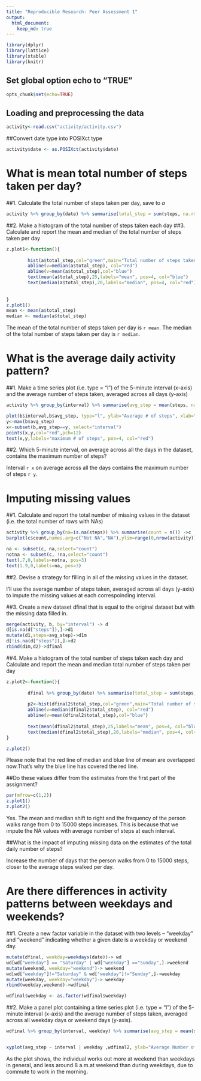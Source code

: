 ```yaml
---
title: "Reproducible Research: Peer Assessment 1"
output: 
  html_document:
    keep_md: true
---
```


```r

library(dplyr)
library(lattice)
library(xtable)
library(knitr)
```
## Set global option echo to "TRUE"
```r
opts_chunk$set(echo=TRUE)
```


## Loading and preprocessing the data
```r
activity<-read.csv("activity/activity.csv")

```
##Convert date type into POSIXct type
```r
activity$date <- as.POSIXct(activity$date)
```




# What is mean total number of steps taken per day?


##1. Calculate the total number of steps taken per day, save to *a*
```r
activity %>% group_by(date) %>% summarise(total_step = sum(steps, na.rm = TRUE)) ->a
```
##2. Make a histogram of the total number of steps taken each day
##3. Calculate and report the mean and median of the total number of steps taken per day

```r
z.plot1<-function(){
        
        hist(a$total_step,col="green",main="Total number of steps taken each day",xlab="Total number of steps")
        abline(v=median(a$total_step), col="red")
        abline(v=mean(a$total_step),col="blue")
        text(mean(a$total_step),25,labels="mean", pos=4, col="blue")  
        text(median(a$total_step),20,labels="median", pos=4, col="red") 
        
        
}
z.plot1()
mean <- mean(a$total_step)
median <- median(a$total_step)

```
The mean of the total number of steps taken per day is `r mean`.
The median of the total number of steps taken per day is `r median`.


# What is the average daily activity pattern?

##1. Make a time series plot (i.e. type = "l") of the 5-minute interval (x-axis) and the average number of steps taken, averaged across all days (y-axis)

```r

activity %>% group_by(interval) %>% summarise(avg_step = mean(steps, na.rm = TRUE)) ->b

plot(b$interval,b$avg_step, type="l", ylab="Average # of steps", xlab="Interval index", main="5-minute interval")
y<-max(b$avg_step)
x<-subset(b,avg_step==y, select="interval")
points(x,y,col="red",pch=12)
text(x,y,labels="maximum # of steps", pos=4, col="red")  
```


##2. Which 5-minute interval, on average across all the days in the dataset, contains the maximum number of steps?

Interval `r x` on average across all the days contains the maximum number of steps `r y`. 


# Imputing missing values

##1. Calculate and report the total number of missing values in the dataset (i.e. the total number of rows with NAs)
```r
activity %>% group_by(na=is.na(steps)) %>% summarise(count = n()) ->c
barplot(c$count,names.arg=c("Not NA","NA"),ylim=range(0,nrow(activity)))

na <- subset(c, na,select="count")                     
notna <- subset(c, !na,select="count")    
text(.7,0,labels=notna, pos=3)                                           
text(1.9,0,labels=na, pos=3)

```



##2. Devise a strategy for filling in all of the missing values in the dataset. 

I'll use the average number of steps taken, averaged across all days (y-axis) to impute the missing values at each correspoinding interval.

##3. Create a new dataset dfinal that is equal to the original dataset but with the missing data filled in.



```r
merge(activity, b, by="interval") -> d
d[is.na(d["steps"]),]->d1
mutate(d1,steps=avg_step)->d1m
d[!is.na(d["steps"]),]->d2
rbind(d1m,d2)->dfinal
```


##4. Make a histogram of the total number of steps taken each day and Calculate and report the mean and median total number of steps taken per day
```r

z.plot2<-function(){
        
        dfinal %>% group_by(date) %>% summarise(total_step = sum(steps, na.rm = TRUE)) ->dfinal2
        
        p2<-hist(dfinal2$total_step,col="green",main="Total number of steps taken each day",xlab="Total number of steps")
        abline(v=median(dfinal2$total_step), col="red")
        abline(v=mean(dfinal2$total_step),col="blue")
        
        text(mean(dfinal2$total_step),25,labels="mean", pos=4, col="blue")  
        text(median(dfinal2$total_step),20,labels="median", pos=4, col="red")  
}

z.plot2()
```

Please note that the red line of median and blue line of mean are overlapped now.That's why the blue line has covered the red line.


##Do these values differ from the estimates from the first part of the assignment? 
```r

par(mfrow=c(1,2))
z.plot1()
z.plot2()

```


Yes. The mean and median shift to right and the frequency of the person walks range from 0 to 15000 steps increases. This is because that we impute the NA values with average number of steps at each interval.


##What is the impact of imputing missing data on the estimates of the total daily number of steps?

Increase the number of days that the person walks from 0 to 15000 steps, closer to the average steps walked per day.



# Are there differences in activity patterns between weekdays and weekends?

##1. Create a new factor variable in the dataset with two levels – “weekday” and “weekend” indicating whether a given date is a weekday or weekend day.

```r
mutate(dfinal, weekday=weekdays(date))-> wd
wd[wd["weekday"] == "Saturday" | wd["weekday"] =="Sunday",]->weekend
mutate(weekend, weekday="weekend")-> weekend
wd[wd["weekday"]!="Saturday" & wd["weekday"]!="Sunday",]->weekday
mutate(weekday, weekday="weekday")-> weekday
rbind(weekday,weekend)->wdfinal

wdfinal$weekday <- as.factor(wdfinal$weekday)
```

##2. Make a panel plot containing a time series plot (i.e. type = "l") of the 5-minute interval (x-axis) and the average number of steps taken, averaged across all weekday days or weekend days (y-axis).
```r

wdfinal %>% group_by(interval, weekday) %>% summarise(avg_step = mean(steps, na.rm = TRUE)) ->wdfinal2


xyplot(avg_step ~ interval | weekday ,wdfinal2, ylab="Average Number of steps", xlab="5-Minute Interval",layout=c(1,2), type=c('l','smooth'), lwd=3)


```


As the plot shows, the individual works out more at weekend than weekdays in general, and less around 8 a.m.at weekend than during weekdays, due to commute to work in the morning.


